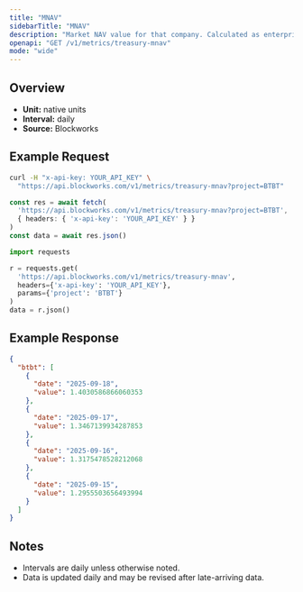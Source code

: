 ```yaml
---
title: "MNAV"
sidebarTitle: "MNAV"
description: "Market NAV value for that company. Calculated as enterprise value / NAV"
openapi: "GET /v1/metrics/treasury-mnav"
mode: "wide"
---
```


## Overview

- **Unit:** native units
- **Interval:** daily
- **Source:** Blockworks

## Example Request

<CodeGroup>

```bash cURL
curl -H "x-api-key: YOUR_API_KEY" \
  "https://api.blockworks.com/v1/metrics/treasury-mnav?project=BTBT"
```

```typescript TypeScript
const res = await fetch(
  'https://api.blockworks.com/v1/metrics/treasury-mnav?project=BTBT',
  { headers: { 'x-api-key': 'YOUR_API_KEY' } }
)
const data = await res.json()
```

```python Python
import requests

r = requests.get(
  'https://api.blockworks.com/v1/metrics/treasury-mnav',
  headers={'x-api-key': 'YOUR_API_KEY'},
  params={'project': 'BTBT'}
)
data = r.json()
```

</CodeGroup>

## Example Response

```json
{
  "btbt": [
    {
      "date": "2025-09-18",
      "value": 1.4030586866060353
    },
    {
      "date": "2025-09-17",
      "value": 1.3467139934287853
    },
    {
      "date": "2025-09-16",
      "value": 1.3175478528212068
    },
    {
      "date": "2025-09-15",
      "value": 1.2955503656493994
    }
  ]
}
```

## Notes
- Intervals are daily unless otherwise noted.
- Data is updated daily and may be revised after late-arriving data.